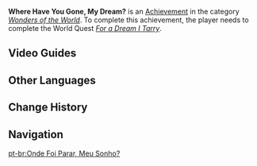 {{Achievement Infobox
|title        = 
|id           = 84556
|order id     = 4080
|category     = Wonders of the World
|description  = Witness the tale of Javi and the "dream."
|requirements = Complete ''[[For a Dream I Tarry]]''.
|primogems    = 5
|tracking     = 
|topic        = 
|hidden       = 1
|type         = Quest
}}
'''Where Have You Gone, My Dream?''' is an [[Achievement]] in the category ''[[Wonders of the World]]''. To complete this achievement, the player needs to complete the World Quest ''[[For a Dream I Tarry]]''.
<!--
==Gameplay Notes==

==Trivia==
-->

==Video Guides==
{{EVT
|video1   = https://youtu.be/M8HHRHWxSJk
|caption1 = Where Have You Gone, My Dream? Guide

|video2   = https://youtu.be/iinaj2jrFoM
|caption2 = Hidden Achievement: Where Have You Gone, My Dream?
}}

==Other Languages==
{{Other Languages
|en      = Where Have You Gone, My Dream?
|zhs     = 梦想，梦想！你们去了哪里？
|zhs_rm  = Mèngxiǎng, Mèngxiǎng! Nǐmen Qùle Nǎlǐ?
|zht     = 夢想，夢想！你們去了哪裡？
|zht_rm  = Mèngxiǎng, Mèngxiǎng! Nǐmen Qùle Nǎlǐ?
|zh_tl   = 
|ja      = 夢よ、どこへ行ってしまったのだ！
|ja_rm   = Yume yo, Doko he Itteshimatta no da!
|ja_tl   = 
|ko      = 꿈아! 너희 어디로 간 거야?
|ko_rm   = Kkuma! Neohui Eodiro Gan Geoya?
|ko_tl   = Dream! Where Have You Gone?
|es      = ¿A dónde fueron mis queridos sueños?
|es_tl   = 
|fr      = Rêve ô rêve, où es-tu ?
|fr_tl   = Dream O Dream, Where Are You?
|ru      = Где же вы, сновидения?
|ru_tl   = Where Are You, Dreams?
|th      = ความฝันนะ ความฝัน! ไปไหนกันซะแล้ว?
|th_rm   = 
|th_tl   = 
|vi      = Ước Mơ, Ước Mơ! Chạy Đi Đâu Thế?
|vi_tl   = 
|de      = Wo sind die Träume hingegangen?
|de_tl   = Where Have the Dreams Gone?
|id      = Mimpi, Mimpi! Ke Manakah Engkau Pergi?
|id_tl   = Dreams, Dreams! Where Have You Gone?
|pt      = Onde Foi Parar, Meu Sonho?
|pt_tl   = 
|tr      = Güzel Hayalim, Nereye Kayboldun?
|tr_tl   = 
|it      = Sogno mio, dove te ne sei andato?
|it_tl   = 
}}

==Change History==
{{Change History|3.0}}
<!--
==References==
{{Reflist}}
-->
==Navigation==
{{Achievement Navbox}}

[[pt-br:Onde Foi Parar, Meu Sonho?]]